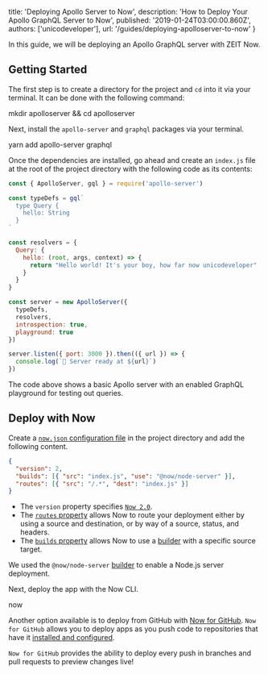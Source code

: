 
  title: 'Deploying Apollo Server to Now',
  description: 'How to Deploy Your Apollo GraphQL Server to Now',
  published: '2019-01-24T03:00:00.860Z',
  authors: ['unicodeveloper'],
  url: '/guides/deploying-apolloserver-to-now'
}

In this guide, we will be deploying an Apollo GraphQL server with ZEIT Now.

## Getting Started

The first step is to create a directory for the project and `cd` into it via your terminal. It can be done with the following command:

<TerminalInput>mkdir apolloserver && cd apolloserver</TerminalInput>

Next, install the `apollo-server` and `graphql` packages via your terminal.

<TerminalInput>yarn add apollo-server graphql</TerminalInput>

Once the dependencies are installed, go ahead and create an `index.js` file at the root of the project directory with the following code as its contents:

```js
const { ApolloServer, gql } = require('apollo-server')

const typeDefs = gql`
  type Query {
    hello: String
  }
`

const resolvers = {
  Query: {
    hello: (root, args, context) => {
      return "Hello world! It's your boy, how far now unicodeveloper"
    }
  }
}

const server = new ApolloServer({
  typeDefs,
  resolvers,
  introspection: true,
  playground: true
})

server.listen({ port: 3000 }).then(({ url }) => {
  console.log(`🚀 Server ready at ${url}`)
})
```

<Caption>
  The code above shows a basic Apollo server with an enabled GraphQL playground
  for testing out queries.
</Caption>

## Deploy with Now

Create a [`now.json` configuration file](https://zeit.co/docs/v2/deployments/configuration) in the project directory and add the following content.

```json
{
  "version": 2,
  "builds": [{ "src": "index.js", "use": "@now/node-server" }],
  "routes": [{ "src": "/.*", "dest": "index.js" }]
}
```

- The `version` property specifies [`Now 2.0`](https://zeit.co/now).
- The [`routes` property](/docs/v2/deployments/configuration#routes) allows Now to route your deployment either by using a source and destination, or by way of a source, status, and headers.
- The [`builds` property](https://zeit.co/docs/v2/deployments/builds) allows Now to use a [builder](https://zeit.co/docs/v2/deployments/builders/overview/) with a specific source target.

We used the `@now/node-server` [builder](https://zeit.co/docs/v2/deployments/builders/overview) to enable a Node.js server deployment.

Next, deploy the app with the Now CLI.

<TerminalInput>now</TerminalInput>

Another option available is to deploy from GitHub with [Now for GitHub](https://zeit.co/docs/v2/integrations/now-for-github/). `Now for GitHub` allows you to deploy apps as you push code to repositories that have it [installed and configured](https://zeit.co/docs/v2/integrations/now-for-github/#configuration).

`Now for GitHub` provides the ability to deploy every push in branches and pull requests to preview changes live!

